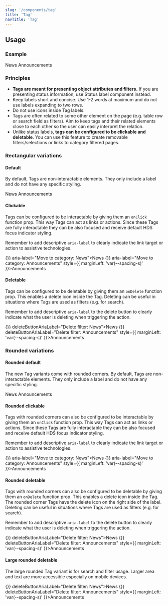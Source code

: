 ```yaml
---
slug: '/components/tag'
title: 'Tag'
navTitle: 'Tag'
---
```




## Usage

### Example
<PlaygroundPreview>
  <Tag>News</Tag>
  <Tag style={{ marginLeft: 'var(--spacing-s)' }}>Announcements</Tag>
</PlaygroundPreview>

### Principles
- **Tags are meant for presenting object attributes and filters.** If you are presenting status information, use <InternalLink href="/components/status-label">Status label component</InternalLink> instead.
- Keep labels short and concise. Use 1-2 words at maximum and do not use labels expanding to two rows.
- Do not use icons inside Tag labels.
- Tags are often related to some other element on the page (e.g. table row or search field as filters). Aim to keep tags and their related elements close to each other so the user can easily interpret the relation.
- Unlike status labels, **tags can be configured to be clickable and deletable**. You can use this feature to create removable filters/selections or links to category filtered pages.

### Rectangular variations

#### Default
By default, Tags are non-interactable elements. They only include a label and do not have any specific styling.

<PlaygroundPreview>
<Tag>News</Tag>
<Tag style={{ marginLeft: 'var(--spacing-s)' }}>Announcements</Tag>
</PlaygroundPreview>

#### Clickable
Tags can be configured to be interactable by giving them an `onClick` function prop. This way Tags can act as links or actions. Since these Tags are fully interactable they can be also focused and receive default HDS focus indicator styling.

Remember to add descriptive `aria-label` to clearly indicate the link target or action to assistive technologies.

<PlaygroundPreview>
<Tag role="link" onClick={() => {}} aria-label="Move to category: News">News</Tag>
<Tag role="link" onClick={() => {}} aria-label="Move to category: Announcements" style={{ marginLeft: 'var(--spacing-s)' }}>Announcements</Tag>
</PlaygroundPreview>

#### Deletable
Tags can be configured to be deletable by giving them an `onDelete` function prop. This enables a delete icon inside the Tag. Deleting can be useful in situations where Tags are used as filters (e.g. for search).

Remember to add descriptive `aria-label` to the delete button to clearly indicate what the user is deleting when triggering the action.

<PlaygroundPreview>
<Tag onDelete={() => {}} deleteButtonAriaLabel="Delete filter: News">News</Tag>
<Tag onDelete={() => {}} deleteButtonAriaLabel="Delete filter: Announcements" style={{ marginLeft: 'var(--spacing-s)' }}>Announcements</Tag>
</PlaygroundPreview>

### Rounded variations

#### Rounded default
The new Tag variants come with rounded corners. By default, Tags are non-interactable elements. They only include a label and do not have any specific styling.

<PlaygroundPreview>
<RoundedTagComponent>News</RoundedTagComponent>
<RoundedTagComponent style={{ marginLeft: 'var(--spacing-s)' }}>Announcements</RoundedTagComponent>
</PlaygroundPreview>

#### Rounded clickable
Tags with rounded corners can also be configured to be interactable by giving them an `onClick` function prop. This way Tags can act as links or actions. Since these Tags are fully interactable they can be also focused and receive default HDS focus indicator styling.

Remember to add descriptive `aria-label` to clearly indicate the link target or action to assistive technologies.

<PlaygroundPreview>
<RoundedTagComponent role="link" onClick={() => {}} aria-label="Move to category: News">News</RoundedTagComponent>
<RoundedTagComponent role="link" onClick={() => {}} aria-label="Move to category: Announcements" style={{ marginLeft: 'var(--spacing-s)' }}>Announcements</RoundedTagComponent>
</PlaygroundPreview>

#### Rounded deletable
Tags with rounded corners can also be configured to be deletable by giving them an `onDelete` function prop. This enables a delete icon inside the Tag. The rounded corner Tags have the delete icon on the right side of the label. Deleting can be useful in situations where Tags are used as filters (e.g. for search).

Remember to add descriptive `aria-label` to the delete button to clearly indicate what the user is deleting when triggering the action.

<PlaygroundPreview>
<RoundedTagComponent onDelete={() => {}} deleteButtonAriaLabel="Delete filter: News">News</RoundedTagComponent>
<RoundedTagComponent onDelete={() => {}} deleteButtonAriaLabel="Delete filter: Announcements" style={{ marginLeft: 'var(--spacing-s)' }}>Announcements</RoundedTagComponent>
</PlaygroundPreview>

#### Large rounded deletable
The large rounded Tag variant is for search and filter usage. Larger area and text are more accessible especially on mobile devices.

<PlaygroundPreview>
<LargeRoundedTag onDelete={() => {}} deleteButtonAriaLabel="Delete filter: News">News</LargeRoundedTag>
<LargeRoundedTag onDelete={() => {}} deleteButtonAriaLabel="Delete filter: Announcements" style={{ marginLeft: 'var(--spacing-s)' }}>Announcements</LargeRoundedTag>
</PlaygroundPreview>